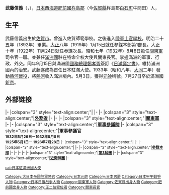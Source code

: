 {{unreferenced|time=2014-1-28}} 
{{Infobox Officeholder
|name=武藤 信義
| original_name =
| image = Muto Nobuyoshi.jpg
| caption =武藤信義元帥 
| country =[[日本帝國|日本帝國]]
| order   = 第13任
| term_start =1932年8月8日
| term_end  =1933年7月28日
| office   = 关东州厅长官
| vice_occupation=
| vice_president=
| predecessor   = [[山冈万之助|山冈万之助]]
| successor     = [[菱刈隆|菱刈隆]]
| office2        = 第5、10任[[关东军|关东军]]总司令
| term_start2   =1926年
| term_end2     =1927年
| predecessor2  = [[白川义则|白川义则]]
| successor2    = [[村冈长太郎|村冈长太郎]]
| term_start3   =1932年
| term_end3     =1933年
| predecessor3  = [[本庄繁|本庄繁]]
| successor3    = [[菱刈隆|菱刈隆]]（二次）
| birth_date    = 1868年9月1日
| birth_place   = {{JPN}}[[佐贺县|佐贺县]]
| death_date    = 1933年7月27日（64岁）
| death_place   = {{MCK}}[[新京|新京]]
|nickname=
|allegiance={{JPN-EMP}}
|branch= [[file:War_flag_of_the_Imperial_Japanese_Army.svg|20px]][[大日本帝國陸軍|大日本帝國陸軍]]
|serviceyears=1894年 -1933年
|rank=[[日本元帥|日本元帥]]
|commands=[[关东军|关东军]]总司令官
|unit=步兵第24联队
|battles=[[甲午战争|甲午战争]]，[[日俄战争|日俄战争]]，[[西伯利亚出兵|西伯利亚出兵]]，[[长城抗战|长城抗战]]，[[热河战役|热河战役]]
|awards=[[金鵄勋章|金鵄勋章]]（功一级），（功二级），（功三级）[[旭日大绶章|旭日大绶章]]
|family=
|laterwork=
}}
{{Japanese|japanese=武藤 信義|kana=むとう のぶよし|romaji=Mutō Nobuyoshi}}
'''武藤信義'''（{{jpn|j=武藤 信義|hg=むとう のぶよし|rm=Mutō Nobuyoshi}}，{{bd|1868年|9月1日|1933年|7月27日|Mutō, Nobuyoshi}}），[[日本|日本]][[西海道|西海道]][[肥前國|肥前國]][[杵島郡|杵島郡]]（今[[佐賀縣|佐賀縣]]杵島郡[[白石町|白石町]]牛間田）人，

==生平==
武藤信義出生於[[佐賀市|佐賀市]]。曾進入佐賀師範學校。之後進入[[陸軍士官學校|陸軍士官學校]]，明治二十五年（1892年）畢業。[[大正|大正]]八年（1919年）1月15日就任参謀本部第1部長。大正十年（1922年）11月24日就任参謀次長。昭和七年（1932年）8月8日擔任[[關東軍|關東軍]]司令官一職。並兼任[[滿洲國|滿洲國]]駐在特命全权大使與關東長官。掌握滿洲的軍事、行政、外交。同年9月15日與滿洲國[[國務總理|國務總理]][[鄭孝胥|鄭孝胥]]簽訂《[[日滿議定書|日滿議定書]]》，維持滿洲國內的治安。武藤遂成為首任日本駐滿大使。1933年（昭和八年、[[大同_(滿洲)|大同]]二年）發動[[熱河戰役|熱河戰役]]，將[[熱河|熱河]]收入滿洲境內。5月3日，獲得[[元帥|元帥]]稱號。7月27日卒於滿洲國[[新京|新京]]。

==外部链接==
{{commonscat|Muto Nobuyoshi}}

{{start box}}
{{s-off}}
|-
|colspan="3" style="text-align:center;"|'''{{link-ja|關東廳|関東庁}}'''
|-
{{s-before|{{link-ja|山岡萬之助|山岡万之助}}}}
{{s-title|關東長官<br><small>1932年8月8日－{{box|1933年7月27日}}}}
{{s-after|無<small>（下一相同頭銜：[[菱刈隆|菱刈隆]]）</small>}}
|-
|colspan="3" style="text-align:center;"|'''[[日本外務省|外務省]]'''
|-
{{s-before|職位創建}}
{{s-title|[[日本駐滿洲國大使列表|駐滿洲國特命全權大使]]<br><small>1932年11月30日－{{box|1933年7月27日}}}}
{{s-after|無<small>（下一相同頭銜：[[菱刈隆|菱刈隆]]）</small>}}
|-
{{s-mil}}
|-
|colspan="3" style="text-align:center;"|'''[[關東軍|關東軍]]'''
|-
{{s-before|[[本庄繁|本庄繁]]<br>[[白川義則|白川義則]]}}
{{s-title|司令官<br><small>1932年8月8日－{{box|1933年7月27日}}<br>1926年7月28日－1927年8月26日}}
{{s-after|無<small>（下一相同頭銜：[[菱刈隆|菱刈隆]]）</small><br>{{link-ja|村岡長太郎|村岡長太郎}}}}
|-
|colspan="3" style="text-align:center;"|'''[[軍事參議院_(日本)|軍事參議院]]'''
|-
|colspan="3" style="text-align:center;"|'''軍事參議官<br><small>1932年5月26日－1932年8月8日<br>1925年5月1日－ 1926年7月28日'''
|-
|colspan="3" style="text-align:center;"|'''{{link-ja|教育總監部|教育総監部}}'''
|-
{{s-before|{{link-ja|菊池慎之助|菊池慎之助}}}}
{{s-title|教育總監<br><small>1927年8月26日－1932年5月26日}}
{{s-after|[[林銑十郎|林銑十郎]]}}
|-
|colspan="3" style="text-align:center;"|'''{{link-ja|東京警備司令部|東京警備司令部}}'''
|-
{{s-before|菊池慎之助}}
{{s-title|司令官<br><small>1926年3月2日－1926年7月28日}}
{{s-after|{{link-ja|磯村年|磯村年}}}}
|-
|colspan="3" style="text-align:center;"|'''[[參謀本部_(大日本帝國)|參謀本部]]'''
|-
{{s-before|菊池慎之助}}
{{s-title|參謀次長<br><small>1922年11月24日－1925年5月1日}}
{{s-after|{{link-ja|金谷範三|金谷範三}}}}
|-
{{s-before|{{link-ja|中島正武|中島正武}}}}
{{s-title|總務部長<br><small>1919年7月25日－1921年5月5日}}
{{s-after|{{link-ja|岸本鹿太郎|岸本鹿太郎}}}}
|-
{{s-before|[[宇垣一成|宇垣一成]]}}
{{s-title|第一部長<br><small>1919年1月15日－1919年7月25日}}
{{s-after|金谷範三}}
|-
{{s-before|{{link-ja|高柳保太郎|高柳保太郎}}}}
{{s-title|第一部作戰課長<br><small>1915年4月10日－1916年5月2日}}
{{s-after|金谷範三}}
|-
|colspan="3" style="text-align:center;"|'''[[第3師團|第3師團]]'''
|-
{{s-before|菊池慎之助}}
{{s-title|司令官<br><small>1921年5月5日－1922年11月24日}}
{{s-after|{{link-ja|濱面又助|浜面又助}}}}
|-
|colspan="3" style="text-align:center;"|'''[[近衛師團|近衛師團]]'''
|-
{{s-before|若見虎治}}
{{s-title|{{link-ja|近衛歩兵第4連隊|近衛歩兵第4連隊}}<br><small>1912年12月17日－1915年4月10日}}
{{s-after|{{link-ja|兩角三郎|両角三郎}}}}

{{日本元帥}}
{{日本陸軍大將}}
{{日本駐滿洲國大使}}
{{normdaten}}
{{DEFAULTSORT:Muto Nobuyoshi}}
[[Category:大日本帝國陸軍將官|Category:大日本帝國陸軍將官]]
[[Category:日本元帥|Category:日本元帥]]
[[Category:日本男爵|Category:日本男爵]]
[[Category:日本甲午戰爭人物|Category:日本甲午戰爭人物]]
[[Category:日本日俄战争人物|Category:日本日俄战争人物]]
[[Category:關東軍人物|Category:關東軍人物]]
[[Category:佐賀縣出身人物|Category:佐賀縣出身人物]]
[[Category:肥前國出身人物|Category:肥前國出身人物]]
[[Category:正二位受位者|Category:正二位受位者]]
[[cat:日本駐滿洲國大使|cat:日本駐滿洲國大使]]
[[Category:關東長官|Category:關東長官]]